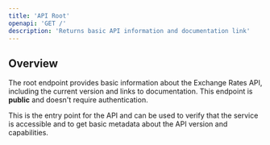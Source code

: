 ```yaml
---
title: 'API Root'
openapi: 'GET /'
description: 'Returns basic API information and documentation link'
---
```


## Overview

The root endpoint provides basic information about the Exchange Rates API, including the current version and links to documentation. This endpoint is **public** and doesn't require authentication.

This is the entry point for the API and can be used to verify that the service is accessible and to get basic metadata about the API version and capabilities.